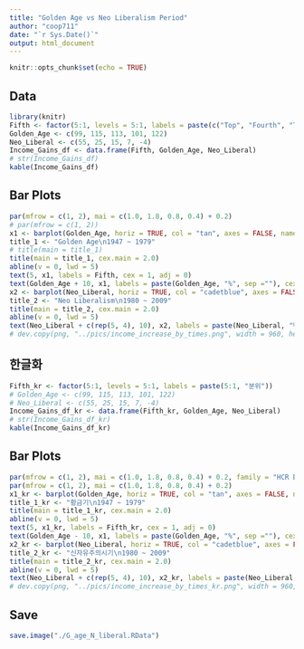 ```yaml
---
title: "Golden Age vs Neo Liberalism Period"
author: "coop711"
date: "`r Sys.Date()`"
output: html_document
---
```


```r
knitr::opts_chunk$set(echo = TRUE)
```

## Data

```r
library(knitr)
Fifth <- factor(5:1, levels = 5:1, labels = paste(c("Top", "Fourth", "Third", "Second", "Bottom"), "Fifth"))
Golden_Age <- c(99, 115, 113, 101, 122)
Neo_Liberal <- c(55, 25, 15, 7, -4)
Income_Gains_df <- data.frame(Fifth, Golden_Age, Neo_Liberal)
# str(Income_Gains_df)
kable(Income_Gains_df)
```

## Bar Plots

```r
par(mfrow = c(1, 2), mai = c(1.0, 1.8, 0.8, 0.4) + 0.2)
# par(mfrow = c(1, 2))
x1 <- barplot(Golden_Age, horiz = TRUE, col = "tan", axes = FALSE, names.arg = "", xlim = c(0, 140), space = 0.5, las = 1, axisnames = TRUE)
title_1 <- "Golden Age\n1947 ~ 1979"
# title(main = title_1)
title(main = title_1, cex.main = 2.0)
abline(v = 0, lwd = 5)
text(5, x1, labels = Fifth, cex = 1, adj = 0)
text(Golden_Age + 10, x1, labels = paste(Golden_Age, "%", sep =""), cex = 1)
x2 <- barplot(Neo_Liberal, horiz = TRUE, col = "cadetblue", axes = FALSE, names.arg = Fifth, xlim = c(0, 80), space = 0.5, las = 1, axisnames = TRUE)
title_2 <- "Neo Liberalism\n1980 ~ 2009"
title(main = title_2, cex.main = 2.0)
abline(v = 0, lwd = 5)
text(Neo_Liberal + c(rep(5, 4), 10), x2, labels = paste(Neo_Liberal, "%", sep = ""), cex = 1)
# dev.copy(png, "../pics/income_increase_by_times.png", width = 960, height = 480)
```

<P style = "page-break-before:always">

## 한글화

```r
Fifth_kr <- factor(5:1, levels = 5:1, labels = paste(5:1, "분위"))
# Golden_Age <- c(99, 115, 113, 101, 122)
# Neo_Liberal <- c(55, 25, 15, 7, -4)
Income_Gains_df_kr <- data.frame(Fifth_kr, Golden_Age, Neo_Liberal)
# str(Income_Gains_df_kr)
kable(Income_Gains_df_kr)
```

## Bar Plots

```r
par(mfrow = c(1, 2), mai = c(1.0, 1.8, 0.8, 0.4) + 0.2, family = "HCR Dotum LVT")
par(mfrow = c(1, 2), mai = c(1.0, 1.8, 0.8, 0.4) + 0.2)
x1_kr <- barplot(Golden_Age, horiz = TRUE, col = "tan", axes = FALSE, names.arg = "", xlim = c(0, 130), space = 0.5, las = 1, axisnames = TRUE)
title_1_kr <- "황금기\n1947 ~ 1979"
title(main = title_1_kr, cex.main = 2.0)
abline(v = 0, lwd = 5)
text(5, x1_kr, labels = Fifth_kr, cex = 1, adj = 0)
text(Golden_Age - 10, x1, labels = paste(Golden_Age, "%", sep =""), cex = 1)
x2_kr <- barplot(Neo_Liberal, horiz = TRUE, col = "cadetblue", axes = FALSE, names.arg = Fifth_kr, xlim = c(0, 80), space = 0.5, las = 1, axisnames = TRUE)
title_2_kr <- "신자유주의시기\n1980 ~ 2009"
title(main = title_2_kr, cex.main = 2.0)
abline(v = 0, lwd = 5)
text(Neo_Liberal + c(rep(5, 4), 10), x2_kr, labels = paste(Neo_Liberal, "%", sep = ""), cex = 1)
# dev.copy(png, "../pics/income_increase_by_times_kr.png", width = 960, height = 480)
```

## Save

```r
save.image("./G_age_N_liberal.RData")
```


